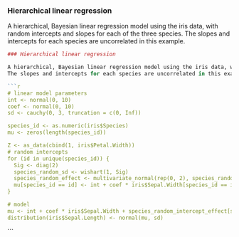 ### Hierarchical linear regression

A hierarchical, Bayesian linear regression model using the iris data, with random intercepts and slopes for each of the three species.
The slopes and intercepts for each species are uncorrelated in this example.

```r
### Hierarchical linear regression

A hierarchical, Bayesian linear regression model using the iris data, with random intercepts and slopes for each of the three species.
The slopes and intercepts for each species are uncorrelated in this example.

```r
# linear model parameters
int <- normal(0, 10)
coef <- normal(0, 10)
sd <- cauchy(0, 3, truncation = c(0, Inf))

species_id <- as.numeric(iris$Species)
mu <- zeros(length(species_id))

Z <- as_data(cbind(1, iris$Petal.Width))
# random intercepts
for (id in unique(species_id)) {
  Sig <- diag(2)
  species_random_sd <- wishart(1, Sig)
  species_random_effect <- multivariate_normal(rep(0, 2), species_random_sd, dim = 2)
  mu[species_id == id] <- int + coef * iris$Sepal.Width[species_id == id] + Z[species_id == id] %*% species_random_effect
}

# model
mu <- int + coef * iris$Sepal.Width + species_random_intercept_effect[species_id] + iris$Petal.Length * species_random_slope_effect[species_id]
distribution(iris$Sepal.Length) <- normal(mu, sd)
```

```
